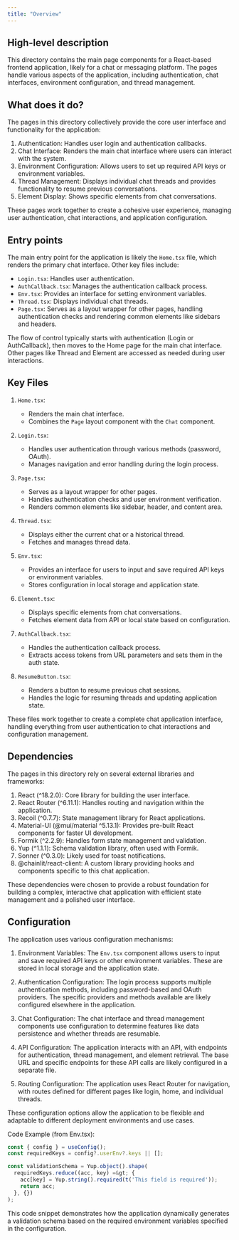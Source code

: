 ```yaml
---
title: "Overview"
---
```


## High-level description
This directory contains the main page components for a React-based frontend application, likely for a chat or messaging platform. The pages handle various aspects of the application, including authentication, chat interfaces, environment configuration, and thread management.

## What does it do?
The pages in this directory collectively provide the core user interface and functionality for the application:

1. Authentication: Handles user login and authentication callbacks.
2. Chat Interface: Renders the main chat interface where users can interact with the system.
3. Environment Configuration: Allows users to set up required API keys or environment variables.
4. Thread Management: Displays individual chat threads and provides functionality to resume previous conversations.
5. Element Display: Shows specific elements from chat conversations.

These pages work together to create a cohesive user experience, managing user authentication, chat interactions, and application configuration.

## Entry points
The main entry point for the application is likely the `Home.tsx` file, which renders the primary chat interface. Other key files include:

- `Login.tsx`: Handles user authentication.
- `AuthCallback.tsx`: Manages the authentication callback process.
- `Env.tsx`: Provides an interface for setting environment variables.
- `Thread.tsx`: Displays individual chat threads.
- `Page.tsx`: Serves as a layout wrapper for other pages, handling authentication checks and rendering common elements like sidebars and headers.

The flow of control typically starts with authentication (Login or AuthCallback), then moves to the Home page for the main chat interface. Other pages like Thread and Element are accessed as needed during user interactions.

## Key Files

1. `Home.tsx`: 
   - Renders the main chat interface.
   - Combines the `Page` layout component with the `Chat` component.

2. `Login.tsx`:
   - Handles user authentication through various methods (password, OAuth).
   - Manages navigation and error handling during the login process.

3. `Page.tsx`:
   - Serves as a layout wrapper for other pages.
   - Handles authentication checks and user environment verification.
   - Renders common elements like sidebar, header, and content area.

4. `Thread.tsx`:
   - Displays either the current chat or a historical thread.
   - Fetches and manages thread data.

5. `Env.tsx`:
   - Provides an interface for users to input and save required API keys or environment variables.
   - Stores configuration in local storage and application state.

6. `Element.tsx`:
   - Displays specific elements from chat conversations.
   - Fetches element data from API or local state based on configuration.

7. `AuthCallback.tsx`:
   - Handles the authentication callback process.
   - Extracts access tokens from URL parameters and sets them in the auth state.

8. `ResumeButton.tsx`:
   - Renders a button to resume previous chat sessions.
   - Handles the logic for resuming threads and updating application state.

These files work together to create a complete chat application interface, handling everything from user authentication to chat interactions and configuration management.

## Dependencies
The pages in this directory rely on several external libraries and frameworks:

1. React (^18.2.0): Core library for building the user interface.
2. React Router (^6.11.1): Handles routing and navigation within the application.
3. Recoil (^0.7.7): State management library for React applications.
4. Material-UI (@mui/material ^5.13.1): Provides pre-built React components for faster UI development.
5. Formik (^2.2.9): Handles form state management and validation.
6. Yup (^1.1.1): Schema validation library, often used with Formik.
7. Sonner (^0.3.0): Likely used for toast notifications.
8. @chainlit/react-client: A custom library providing hooks and components specific to this chat application.

These dependencies were chosen to provide a robust foundation for building a complex, interactive chat application with efficient state management and a polished user interface.

## Configuration
The application uses various configuration mechanisms:

1. Environment Variables: The `Env.tsx` component allows users to input and save required API keys or other environment variables. These are stored in local storage and the application state.

2. Authentication Configuration: The login process supports multiple authentication methods, including password-based and OAuth providers. The specific providers and methods available are likely configured elsewhere in the application.

3. Chat Configuration: The chat interface and thread management components use configuration to determine features like data persistence and whether threads are resumable.

4. API Configuration: The application interacts with an API, with endpoints for authentication, thread management, and element retrieval. The base URL and specific endpoints for these API calls are likely configured in a separate file.

5. Routing Configuration: The application uses React Router for navigation, with routes defined for different pages like login, home, and individual threads.

These configuration options allow the application to be flexible and adaptable to different deployment environments and use cases.

Code Example (from Env.tsx):
```typescript
const { config } = useConfig();
const requiredKeys = config?.userEnv?.keys || [];

const validationSchema = Yup.object().shape(
  requiredKeys.reduce((acc, key) =&gt; {
    acc[key] = Yup.string().required(t('This field is required'));
    return acc;
  }, {})
);
```

This code snippet demonstrates how the application dynamically generates a validation schema based on the required environment variables specified in the configuration.
